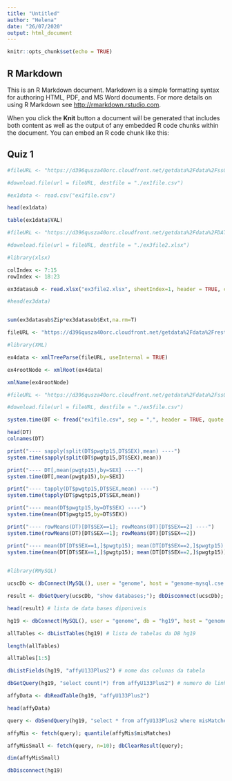 ---
title: "Untitled"
author: "Helena"
date: "26/07/2020"
output: html_document
---

```{r setup, include=FALSE}
knitr::opts_chunk$set(echo = TRUE)
```

## R Markdown

This is an R Markdown document. Markdown is a simple formatting syntax for authoring HTML, PDF, and MS Word documents. For more details on using R Markdown see <http://rmarkdown.rstudio.com>.

When you click the **Knit** button a document will be generated that includes both content as well as the output of any embedded R code chunks within the document. You can embed an R code chunk like this:


## Quiz 1

```{r q1ex01}

#fileURL <- "https://d396qusza40orc.cloudfront.net/getdata%2Fdata%2Fss06hid.csv"

#download.file(url = fileURL, destfile = "./ex1file.csv")

#ex1data <- read.csv("ex1file.csv")

head(ex1data)

table(ex1data$VAL)

```

```{r q1ex03}

#fileURL <- "https://d396qusza40orc.cloudfront.net/getdata%2Fdata%2FDATA.gov_NGAP.xlsx"

#download.file(url = fileURL, destfile = "./ex3file2.xlsx")

#library(xlsx)

colIndex <- 7:15
rowIndex <- 18:23

ex3datasub <- read.xlsx("ex3file2.xlsx", sheetIndex=1, header = TRUE, colIndex = colIndex, rowIndex = rowIndex)

#head(ex3data)


sum(ex3datasub$Zip*ex3datasub$Ext,na.rm=T)

```


```{r q1ex04}

fileURL <- "https://d396qusza40orc.cloudfront.net/getdata%2Fdata%2Frestaurants.xml"

#library(XML)

ex4data <- xmlTreeParse(fileURL, useInternal = TRUE)

ex4rootNode <- xmlRoot(ex4data)

xmlName(ex4rootNode)

```


```{r q1ex05}

#fileURL <- "https://d396qusza40orc.cloudfront.net/getdata%2Fdata%2Fss06pid.csv"

#download.file(url = fileURL, destfile = "./ex5file.csv")

system.time(DT <- fread("ex1file.csv", sep = ",", header = TRUE, quote = ""))

head(DT)
colnames(DT)

print("---- sapply(split(DT$pwgtp15,DT$SEX),mean) ----")
system.time(sapply(split(DT$pwgtp15,DT$SEX),mean))

print("---- DT[,mean(pwgtp15),by=SEX] ----")
system.time(DT[,mean(pwgtp15),by=SEX])  

print("---- tapply(DT$pwgtp15,DT$SEX,mean) ----")
system.time(tapply(DT$pwgtp15,DT$SEX,mean))

print("---- mean(DT$pwgtp15,by=DT$SEX) ----")
system.time(mean(DT$pwgtp15,by=DT$SEX))

print("---- rowMeans(DT)[DT$SEX==1]; rowMeans(DT)[DT$SEX==2] ----")
system.time(rowMeans(DT)[DT$SEX==1]; rowMeans(DT)[DT$SEX==2])

print("---- mean(DT[DT$SEX==1,]$pwgtp15); mean(DT[DT$SEX==2,]$pwgtp15) ----")
system.time(mean(DT[DT$SEX==1,]$pwgtp15); mean(DT[DT$SEX==2,]$pwgtp15))
  
```


```{r w2}
#library(RMySQL)

ucscDb <- dbConnect(MySQL(), user = "genome", host = "genome-mysql.cse.ucsc.edu")

result <- dbGetQuery(ucscDb, "show databases;"); dbDisconnect(ucscDb);

head(result) # lista de data bases diponiveis

hg19 <- dbConnect(MySQL(), user = "genome", db = "hg19", host = "genome-mysql.cse.ucsc.edu")

allTables <- dbListTables(hg19) # lista de tabelas da DB hg19

length(allTables)

allTables[1:5]

dbListFields(hg19, "affyU133Plus2") # nome das colunas da tabela

dbGetQuery(hg19, "select count(*) from affyU133Plus2") # numero de linhas

affyData <- dbReadTable(hg19, "affyU133Plus2")

head(affyData)

query <- dbSendQuery(hg19, "select * from affyU133Plus2 where misMatches between 1 and 3")

affyMis <- fetch(query); quantile(affyMis$misMatches)

affyMisSmall <- fetch(query, n=10); dbClearResult(query);

dim(affyMisSmall)

dbDisconnect(hg19)

```





